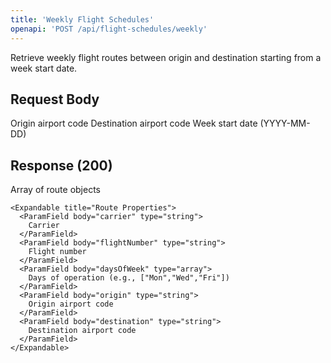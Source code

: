 ```yaml
---
title: 'Weekly Flight Schedules'
openapi: 'POST /api/flight-schedules/weekly'
---
```


Retrieve weekly flight routes between origin and destination starting from a week start date.

## Request Body

<ParamField body="origin" type="string" required>
  Origin airport code
</ParamField>

<ParamField body="destination" type="string" required>
  Destination airport code
</ParamField>

<ParamField body="weekStartDate" type="string" format="date" required>
  Week start date (YYYY-MM-DD)
</ParamField>

## Response (200)

<ParamField status="200" type="object">
  <ParamField name="routes" type="array">
    Array of route objects

    <Expandable title="Route Properties">
      <ParamField body="carrier" type="string">
        Carrier
      </ParamField>
      <ParamField body="flightNumber" type="string">
        Flight number
      </ParamField>
      <ParamField body="daysOfWeek" type="array">
        Days of operation (e.g., ["Mon","Wed","Fri"]) 
      </ParamField>
      <ParamField body="origin" type="string">
        Origin airport code
      </ParamField>
      <ParamField body="destination" type="string">
        Destination airport code
      </ParamField>
    </Expandable>
  </ParamField>
</ParamField>
